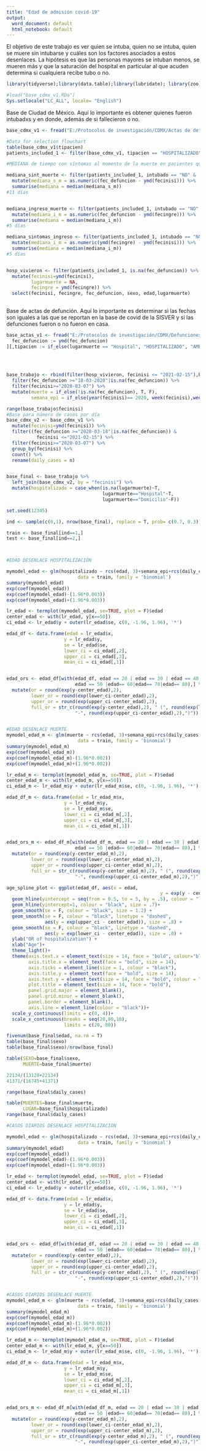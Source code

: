 ```yaml
---
title: "Edad de admisión covid-19"
output:
  word_document: default
  html_notebook: default
---
```


El objetivo de este trabajo es ver quien se intuba, quien no se intuba, quien se muere sin intubarse y cuáles son los factores asociados a estos desenlaces. 
La hipótesis es que las personas mayores se intuban menos, se mueren más y que la saturación del hospital en particular al que acuden determina si cualquiera recibe tubo o no.

```r
library(tidyverse);library(data.table);library(lubridate); library(zoo); library(patchwork);library(survival)

#load("base_cdmx_v1.RDa")
Sys.setlocale("LC_ALL", locale= "English")
```

Base de Ciudad de México. Aquí lo importante es obtener quienes fueron intubadxs y en donde, además de si fallecieron o no.
```r
base_cdmx_v1 <- fread("E:/Protocolos de investigación/CDMX/Actas de defunción/sisver_cdmx_27_04_2021_actualizacion_16_04.csv")[,                                                                                                                               fec_defuncion := ymd(fecdef)][, resultado_final := if_else(antigencovid == "POSITIVO" | resdefin == "SARS-CoV-2", T, F)]

#Data for selection flowchart
table(base_cdmx_v1$tipacien)
patients_included_1 <- filter(base_cdmx_v1, tipacien == "HOSPITALIZADO")

#MEDIANA de tiempo con síntomas al momento de la muerte en pacientes que se murieron sin tubo

mediana_sint_muerte <- filter(patients_included_1, intubado == "NO" & !is.na(fec_defuncion)) %>% 
  mutate(mediana_s_m = as.numeric(fec_defuncion - ymd(fecinisi))) %>% 
  summarise(mediana = median(mediana_s_m))
#11 días


mediana_ingreso_muerte <- filter(patients_included_1, intubado == "NO" & !is.na(fec_defuncion)) %>% 
  mutate(mediana_i_m = as.numeric(fec_defuncion - ymd(fecingre))) %>% 
  summarise(mediana = median(mediana_i_m))
#5 días

mediana_sintomas_ingreso <- filter(patients_included_1, intubado == "NO" & !is.na(fec_defuncion)) %>% 
  mutate(mediana_i_m = as.numeric(ymd(fecingre) - ymd(fecinisi))) %>% 
  summarise(mediana = median(mediana_i_m))
#5 días


hosp_vivieron <- filter(patients_included_1, is.na(fec_defuncion)) %>%
  mutate(fecinisi=ymd(fecinisi),
         lugarmuerte = NA,
         fecingre = ymd(fecingre)) %>% 
  select(fecinisi, fecingre, fec_defuncion, sexo, edad,lugarmuerte) 
  
```

Base de actas de defunción. Aquí lo importante es determinar si las fechas son iguales a las que se reportan en la base de covid de la SISVER y si las defunciones fueron o no fueron en casa.
```r
base_actas_v1 <- fread("E:/Protocolos de investigación/CDMX/Defunciones corte 15 de marzo 2021/defunciones_corte15marzo.csv")[, sexo := if_else(sexo == "Mujer", "FEMENINO", "MASCULINO")][,
  fec_defuncion := ymd(fec_defuncion)
][,tipacien := if_else(lugarmuerte == "Hospital", "HOSPITALIZADO", "AMBULATORIO")][causa != "Otra",][, entresi := estado][,mpioresi:=alcaldia][,`:=`(fecinisi=fec_defuncion-11,
                                                                                                                                                     fecingre=fec_defuncion-5)][,
                                                                                                                                                                                        .(fecinisi, fecingre, fec_defuncion,
                                                                                                                                                                      sexo,edad,lugarmuerte)] 
```


```r

base_trabajo <- rbind(filter(hosp_vivieron, fecinisi <= "2021-02-15"),base_actas_v1) %>% 
  filter(fec_defuncion >="18-03-2020"|is.na(fec_defuncion)) %>% 
  filter(fecinisi>="2020-03-07") %>% 
  mutate(muerte = if_else(!is.na(fec_defuncion), T, F),
         semana_epi = if_else(year(fecinisi)== 2020, week(fecinisi),week(fecinisi)+53))

range(base_trabajo$fecinisi)
#Base para número de casos por día
base_cdmx_v2 <- base_cdmx_v1 %>% 
  mutate(fecinisi=ymd(fecinisi)) %>% 
  filter((fec_defuncion >="2020-03-18"|is.na(fec_defuncion)) &
           fecinisi <="2021-02-15") %>% 
  filter(fecinisi>="2020-03-07") %>% 
  group_by(fecinisi) %>% 
  count() %>% 
  rename(daily_cases = n)


base_final <- base_trabajo %>% 
  left_join(base_cdmx_v2, by = "fecinisi") %>% 
  mutate(hospitalizado = case_when(is.na(lugarmuerte)~T,
                                   lugarmuerte=="Hospital"~T,
                                   lugarmuerte=="Domicilio"~F))
```


```r
set.seed(12345)

ind <- sample(c(0,1), nrow(base_final), replace = T, prob= c(0.7, 0.3))

train <- base_final[ind==1,]
test <- base_final[ind==2,]



#EDAD DESENLACE HOSPITALIZACIÓN

mymodel_edad <- glm(hospitalizado ~ rcs(edad, 3)+semana_epi+rcs(daily_cases, 3)+sexo, 
                          data = train, family = 'binomial')
summary(mymodel_edad)
exp(coef(mymodel_edad))
exp(coef(mymodel_edad)-(1.96*0.003))
exp(coef(mymodel_edad)+(1.96*0.003))

lr_edad <- termplot(mymodel_edad, se=TRUE, plot = F)$edad
center_edad <- with(lr_edad, y[x==50])
ci_edad <- lr_edad$y + outer(lr_edad$se, c(0, -1.96, 1.96), '*')

edad_df <- data.frame(edad = lr_edad$x, 
                     y = lr_edad$y,
                     se = lr_edad$se,
                     lower_ci = ci_edad[,2],
                     upper_ci = ci_edad[,3],
                     mean_ci = ci_edad[,1])


edad_ors <- edad_df[with(edad_df, edad == 20 | edad == 30 | edad == 40 | 
                         edad == 50 |edad== 60|edad== 70|edad== 80),] %>% 
  mutate(or = round(exp(y-center_edad),2),
         lower_or = round(exp(lower_ci-center_edad),2),
         upper_or = round(exp(upper_ci-center_edad),2),
         full_or = str_c(round(exp(y-center_edad),2), " (", round(exp(lower_ci-center_edad),2),
                         "-", round(exp(upper_ci-center_edad),2),")"))


#EDAD DESENLACE MUERTE
mymodel_edad_m <- glm(muerte ~ rcs(edad, 3)+semana_epi+rcs(daily_cases, 3)+sexo, 
                          data = train, family = 'binomial')
summary(mymodel_edad_m)
exp(coef(mymodel_edad_m))
exp(coef(mymodel_edad_m)-(1.96*0.002))
exp(coef(mymodel_edad_m)+(1.96*0.002))

lr_edad_m <- termplot(mymodel_edad_m, se=TRUE, plot = F)$edad
center_edad_m <- with(lr_edad_m, y[x==50])
ci_edad_m <- lr_edad_m$y + outer(lr_edad_m$se, c(0, -1.96, 1.96), '*')

edad_df_m <- data.frame(edad = lr_edad_m$x, 
                     y = lr_edad_m$y,
                     se = lr_edad_m$se,
                     lower_ci = ci_edad_m[,2],
                     upper_ci = ci_edad_m[,3],
                     mean_ci = ci_edad_m[,1])


edad_ors_m <- edad_df_m[with(edad_df_m, edad == 20 | edad == 30 | edad == 40 | 
                         edad == 50 |edad== 60|edad== 70|edad== 80),] %>% 
  mutate(or = round(exp(y-center_edad_m),2),
         lower_or = round(exp(lower_ci-center_edad_m),2),
         upper_or = round(exp(upper_ci-center_edad_m),2),
         full_or = str_c(round(exp(y-center_edad_m),2), " (", round(exp(lower_ci-center_edad_m),2),
                         "-", round(exp(upper_ci-center_edad_m),2),")"))
```

```r
age_spline_plot <- ggplot(edad_df, aes(x = edad, 
                                                        y = exp(y - center_edad))) +
  geom_hline(yintercept = seq(from = 0.5, to = 5, by = .5), colour = "lightgray") +
  geom_hline(yintercept=1, colour = "black", size = .7)+
  geom_smooth(se = F, colour = "black", size = 1.2) +
  geom_smooth(se = F, colour = "black", linetype = "dashed", 
              aes(y = exp(upper_ci - center_edad)), size = .8) +
  geom_smooth(se = F, colour = "black", linetype = "dashed", 
              aes(y = exp(lower_ci - center_edad)), size = .8) +
  ylab("OR of hospitalization") +
  xlab("Age")+
  theme_light()+
  theme(axis.text.x = element_text(size = 14, face = "bold", colour="black"),
        axis.title.x = element_text(face = "bold", size = 14),
        axis.ticks = element_line(size = 1, colour = "black"),
        axis.title.y = element_text(face = "bold", size = 14),
        axis.text.y = element_text(size = 14, face = "bold", colour = "black"),
        plot.title = element_text(size = 14, face = "bold"),
        panel.grid.major = element_blank(),
        panel.grid.minor = element_blank(),
        panel.border = element_blank(),
        axis.line = element_line(colour = "black"))+
  scale_y_continuous(limits = c(0, 4))+
  scale_x_continuous(breaks = seq(20,80,10),
                     limits = c(20, 80))

```

```r
fivenum(base_final$edad, na.rm = T)
table(base_final$sexo)
table(base_final$sexo)/nrow(base_final)

table(SEXO=base_final$sexo,
      MUERTE=base_final$muerte)

22134/(13128+22134)
41371/(16745+41371)

range(base_final$daily_cases)

table(MUERTES=base_final$muerte,
      LUGAR=base_final$hospitalizado)
range(base_final$daily_cases)
```


```r
#CASOS DIARIOS DESENLACE HOSPITALIZACIÓN

mymodel_edad <- glm(hospitalizado ~ rcs(edad, 3)+semana_epi+rcs(daily_cases, 3)+sexo, 
                          data = train, family = 'binomial')
summary(mymodel_edad)
exp(coef(mymodel_edad))
exp(coef(mymodel_edad)-(1.96*0.003))
exp(coef(mymodel_edad)+(1.96*0.003))

lr_edad <- termplot(mymodel_edad, se=TRUE, plot = F)$edad
center_edad <- with(lr_edad, y[x==50])
ci_edad <- lr_edad$y + outer(lr_edad$se, c(0, -1.96, 1.96), '*')

edad_df <- data.frame(edad = lr_edad$x, 
                     y = lr_edad$y,
                     se = lr_edad$se,
                     lower_ci = ci_edad[,2],
                     upper_ci = ci_edad[,3],
                     mean_ci = ci_edad[,1])


edad_ors <- edad_df[with(edad_df, edad == 20 | edad == 30 | edad == 40 | 
                         edad == 50 |edad== 60|edad== 70|edad== 80),] %>% 
  mutate(or = round(exp(y-center_edad),2),
         lower_or = round(exp(lower_ci-center_edad),2),
         upper_or = round(exp(upper_ci-center_edad),2),
         full_or = str_c(round(exp(y-center_edad),2), " (", round(exp(lower_ci-center_edad),2),
                         "-", round(exp(upper_ci-center_edad),2),")"))


#CASOS DIARIOS DESENLACE MUERTE
mymodel_edad_m <- glm(muerte ~ rcs(edad, 3)+semana_epi+rcs(daily_cases, 3)+sexo, 
                          data = train, family = 'binomial')
summary(mymodel_edad_m)
exp(coef(mymodel_edad_m))
exp(coef(mymodel_edad_m)-(1.96*0.002))
exp(coef(mymodel_edad_m)+(1.96*0.002))

lr_edad_m <- termplot(mymodel_edad_m, se=TRUE, plot = F)$edad
center_edad_m <- with(lr_edad_m, y[x==50])
ci_edad_m <- lr_edad_m$y + outer(lr_edad_m$se, c(0, -1.96, 1.96), '*')

edad_df_m <- data.frame(edad = lr_edad_m$x, 
                     y = lr_edad_m$y,
                     se = lr_edad_m$se,
                     lower_ci = ci_edad_m[,2],
                     upper_ci = ci_edad_m[,3],
                     mean_ci = ci_edad_m[,1])


edad_ors_m <- edad_df_m[with(edad_df_m, edad == 20 | edad == 30 | edad == 40 | 
                         edad == 50 |edad== 60|edad== 70|edad== 80),] %>% 
  mutate(or = round(exp(y-center_edad_m),2),
         lower_or = round(exp(lower_ci-center_edad_m),2),
         upper_or = round(exp(upper_ci-center_edad_m),2),
         full_or = str_c(round(exp(y-center_edad_m),2), " (", round(exp(lower_ci-center_edad_m),2),
                         "-", round(exp(upper_ci-center_edad_m),2),")"))

```
